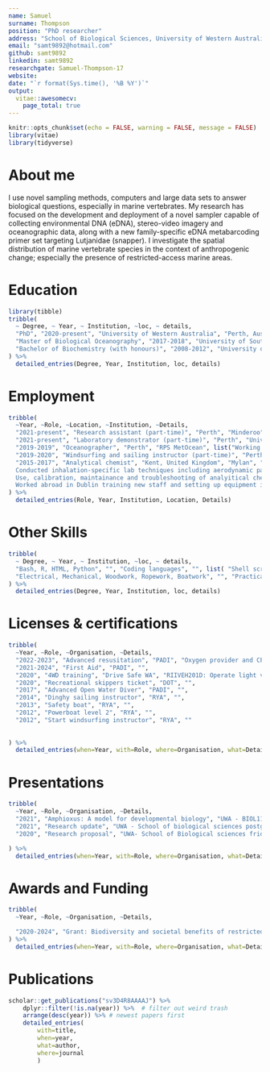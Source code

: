 ```yaml
---
name: Samuel    
surname: Thompson
position: "PhD researcher"
address: "School of Biological Sciences, University of Western Australia"
email: "samt9892@hotmail.com"
github: samt9892
linkedin: samt9892
researchgate: Samuel-Thompson-17
website: 
date: "`r format(Sys.time(), '%B %Y')`"
output: 
  vitae::awesomecv:
    page_total: true
---
```


```r
knitr::opts_chunk$set(echo = FALSE, warning = FALSE, message = FALSE)
library(vitae)
library(tidyverse)
```

# About me

I use novel sampling methods, computers and large data sets to answer biological questions, especially in marine vertebrates. My research has focused on the development and deployment of a novel sampler capable of collecting  environmental DNA (eDNA), stereo-video imagery and oceanographic data, along with a new family-specific eDNA metabarcoding primer set targeting Lutjanidae (snapper). I investigate the spatial distribution of marine vertebrate species in the context of anthropogenic change; especially the presence of restricted-access marine areas.

# Education

```r
library(tibble)
tribble(
  ~ Degree, ~ Year, ~ Institution, ~loc, ~ details,
  "PhD", "2020-present", "University of Western Australia", "Perth, Australia", list('eDNA metabarcoding PhD with the Marine Ecology Fisheries Research Group and the Jarman lab', 'Developed a sampling system capable of collecting 360-degree stereo-video, water samples and oceanographic data at depths up to 600m', 'Designed a family-specific metabarcoding primer set for Lutjanidae (snapper)', 'Worked extensively with industry (BHP)'), 
  "Master of Biological Oceanography", "2017-2018", "University of Southampton", "Southampton, United Kingdom", list('Studied all forms of oceanography with a focus on biological oceanography and deep-sea ecology', 'In my final project I worked on characterising the abyssal megafauna of the Kiribati region from ROV imagery (published in Frontiers in marine science 2019)'),
  "Bachelor of Biochemistry (with honours)", "2008-2012", "University of Kent", "Kent, United Kingdom", list('Studied general life sciences with a focus on microbiology/genetics', 'In my final project I worked on genome duplication events in the marine chordate Amphioxus'),
) %>% 
  detailed_entries(Degree, Year, Institution, loc, details)
```

# Employment

```r
tribble(
  ~Year, ~Role, ~Location, ~Institution, ~Details,
  "2021-present", "Research assistant (part-time)", "Perth", "Minderoo", list("Research assistant with the Minderoo OceanOmics team during offshore expeditions", "Working onboard the Pangea Ocean Explorer, conducting eDNA sampling, extraction, amplification, purification and sequencing", "Has provided me with a unique opportunity to conduct end-to-end sampling to sequencing on an offshore vessel"),
  "2021-present", "Laboratory demonstrator (part-time)", "Perth", "University of Western Australia", list("BIOL1131: Plant and Animal Biology", "Laboratory demonstrator and tutor for both face-to-face and online delivery formats", "Marker for marine component", "Guest Lecturer: Amphioxus: A model for developmental biology"),
  "2019-2019", "Oceanographer", "Perth", "RPS MetOcean", list("Working in the data resources department", "Work processing, QCing and interpretating  large oceanographic datasets through a linux environment and the command line", "Data from instruments including: ADCPs, CTDs, LIDAR buoys, Wave rider buoys"),
  "2019-2020", "Windsurfing and sailing instructor (part-time)", "Perth", "Royal Perth Yacht Club", list("Working as a dual qualified windsurfing and sailing instructor at a revered Perth yacht club", "Delivering both practical and theoretical lessons to groups of all ages and abilities including as young as 8 years old and as old as 70"),
  "2015-2017", "Analytical chemist", "Kent, United Kingdom", "Mylan", "Key R&D team member during the ANDA submission to the FDA for a generic Advair drug product.
  Conducted inhalation-specific lab techniques including aerodynamic particle size distribution, dissolution and emitted dose testing.
  Use, calibration, maintainance and troubleshooting of analyitical chemistry instrumentation including HPLC and Raman spectrometers.
  Worked abroad in Dublin training new staff and setting up equipment in a new, purpose built QC lab for Mylan's European inhalation manufacturing facility"
) %>% 
  detailed_entries(Role, Year, Institution, Location, Details)
```


# Other Skills

```r
tribble(
  ~ Degree, ~ Year, ~ Institution, ~loc, ~ details,
  "Bash, R, HTML, Python", "", "Coding languages", "", list( "Shell scripting; building and running pipelines for processing large bioinformatic and oceanographic datasets via command-line", "Highly proficent with the configuration and operation of both native and virtual Linux environments (WSL2)", "Familiar with wide variety of R packages, especially for ecological statistics and spatial analysis", "Highly familiar with version control systems: Git and Docker", "Have my own hardcoded website written in HTML and styled using CSS"),
  "Electrical, Mechanical, Woodwork, Ropework, Boatwork", "", "Practical Skills", "", list("Highly proficent with building and troubleshooting 12v automotive and marine systems", "Highly proficent at troubleshooting software/hardware related PC issues; I have built multiple desktop PCs and completed many initial OS installs and setups using various windows and linux distributions",  "Intermediate mechanical knowledge; especially 4x4 and diesel automotive systems", "Basic carpentry and joinery skills from building multiple campervans", "Basic ropework / winch skills", "I have participated >1000 deployments of various marine sampling equipment on a variety of vessel types from the Southampton Solent to the Southern Ocean")
) %>% 
  detailed_entries(Degree, Year, Institution, loc, details)
```

# Licenses & certifications

```r
tribble(
  ~Year, ~Role, ~Organisation, ~Details,
  "2022-2023", "Advanced resusitation", "PADI", "Oxygen provider and CPR",
  "2021-2024", "First Aid", "PADI", "",
  "2020", "4WD training", "Drive Safe WA", "RIIVEH201D: Operate light vehicle, TLIC1051: Operate Commerical Vehicle, TLIC2025: Operate four wheel drive vehicle, TLIF2010: Apply fatigue management strategies, RIIVEH305E: Drive and recover a four wheel drive vehicle, PMASUP236: Operate vehicles in the field",
  "2020", "Recreational skippers ticket", "DOT", "",
  "2017", "Advanced Open Water Diver", "PADI", "",
  "2014", "Dinghy sailing instructor", "RYA", "",
  "2013", "Safety boat", "RYA", "",
  "2012", "Powerboat level 2", "RYA", "",
  "2012", "Start windsurfing instructor", "RYA", ""
    
  
) %>% 
  detailed_entries(when=Year, with=Role, where=Organisation, what=Details)
```

# Presentations

```r
tribble(
  ~Year, ~Role, ~Organisation, ~Details,
  "2021", "Amphioxus: A model for developmental biology", "UWA - BIOL1131: Plant and Animal Biology", "Guest Lecturer",
  "2021", "Research update", "UWA - School of biological sciences postgradiate retreat", "Student presenter",
  "2020", "Research proposal", "UWA- School of Biological sciences friday seminar series", "PhD research proposal"

) %>% 
  detailed_entries(when=Year, with=Role, where=Organisation, what=Details)
```

# Awards and Funding

```r
tribble(
  ~Year, ~Role, ~Organisation, ~Details,

  "2020-2024", "Grant: Biodiversity and societal benefits of restricted access marine areas", "BHP/UWA", "With Prof. Julian Partridge, Prof. Simon Jarman, Prof. Gary Kendrick, Dr. Tim Langlois, Dr Matt Navarro. Total funding: AUSD 666,524.",
) %>% 
  detailed_entries(when=Year, with=Role, where=Organisation, what=Details)
```

# Publications

```r
scholar::get_publications("sv3D4R8AAAAJ") %>% 
    dplyr::filter(!is.na(year)) %>%  # filter out weird trash
    arrange(desc(year)) %>% # newest papers first
    detailed_entries(
        with=title,
        when=year,
        what=author,
        where=journal
        )
```
